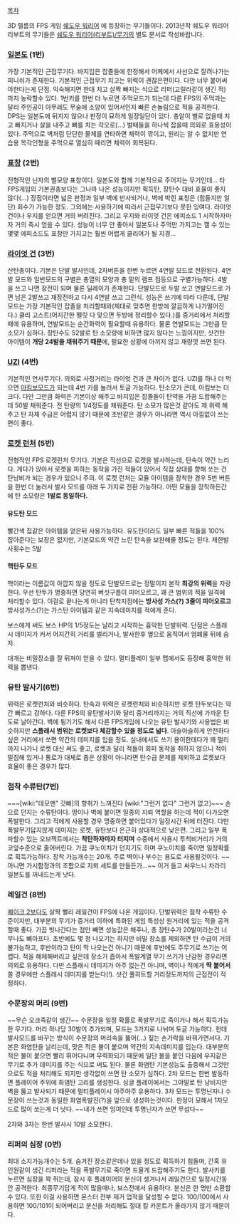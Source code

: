 [[목차]]

3D 렐름의 FPS 게임 [[쉐도우 워리어]] 에 등장하는 무기들이다.
2013년작 쉐도우 워리어 리부트의 무기들은 [[쉐도우 워리어(리부트)/무기]]의 별도 문서로 작성바랍니다.

=== [[일본도]] (1번) ===

가장 기본적인 근접무기다. 바지입은 잡졸들에 한정해서 어께에서 사선으로 잘려나가는 피니쉬가 존재한다. 기본적인 근접무기 치고는 위력이 괜찮은편이다. 다만 너무 붙어써야한다는게 단점. 익숙해지면 한대 치고 살짝 빠지는 식으로 리퍼(고릴라같이 생긴 적)까지 농락할수 있다.
1번키를 한번 더 누르면 주먹모드가 되는데 다른 FPS의 주먹과는 달리 주인공이 아무래도 무술에 소양이 있어서인지 빠른 손놀림으로 적을 공격한다. DPS는 일본도에 뒤지지 않으나 판정이 묘하게 일장일단이 있다. 총알이 별로 없을때 치고 빠지거나 살을 내주고 뼈를 치는 각오로(...) 벌떼들을 하나씩 잡을때 의외로 효용성이 있다. 주먹으로 벽처럼 단단한 물체를 연타하면 체력이 깎이고, 원리는 알 수 없지만 연습용 목각인형을 주먹으로 열심히 때리면 체력이 회복된다.

=== [[표창]] (2번) ===

전형적인 닌자의 별모양 표창이다. 일본도와 함께 기본적으로 주어지는 무기인데... 타 FPS게임의 기본권총보다는 그나마 나은 성능이지만 획득탄, 장탄수 대비 효율이 좋지 않다(...) 장점이라면 넓은 판정과 일부 벽에 반사되거나, 벽에 박힌 표창은 (힘들지만 일단) 회수가 가능한 정도. 그외에는 사용하기에 따라서 근접무기보다 못한 잉여다. 라이엇 건이나 우지를 얻으면 거의 버려진다. 그리고 우지와 라이엇 건은 에피소드 1 시작하자마자 거의 즉시 얻을 수 있다. 성능이 너무 안 좋아서 일본도나 주먹만 가지고는 깰 수 있는 몇몇 에피소드도 표창만 가지고는 훨씬 어렵게 클리어가 될 지경... 

=== [[라이엇 건]] (3번) ===

산탄총이다. 기본은 단발 발사인데, 2차버튼을 한번 누르면 4연발 모드로 전환된다. 4연발 모드와 일반모드의 구별은 총열의 모양과 총 밑의 램프 점등으로 구별가능하다. 4발을 쓰고 나면 장전이 되며 물론 딜레이가 존재한다. 단발모드로 두발 쏘고 연발모드로 가면 남은 2발쓰고 재장전하고 다시 4연발 쓰고 그런식. 성능은 쓰기에 따라 다른데, 단발모드는 가장 기본적인 잡졸을 처리할때와(제대로 맞추면 한방에 깔끔하게 나가떨어진다.) 쿨리 고스트(어지간한 펠릿 다 맞으면 두방에 정리할수 있다.)를 중거리에서 처리할때에 유용하며, 연발모드는 순간화력이 필요할때 유용하다. 물론 연발모드는 그만큼 탄 소모가 심하다. 장탄수도 52발로 탄 소모량에 비하면 많지 않다는 느낌이지만, 샷건탄 아이템이 '''개당 24발을 채워주기 때문'''에, 필요한 상황에 아끼지 않고 재량껏 쓰면 된다.

=== [[UZI]] (4번) ===

기본적인 연사무기다. 의외로 사정거리는 라이엇 건과 큰 차이가 없다. UZI를 하나 더 먹으면 [[아킴보]]모드가 되는데 4번 키를 눌러서 토글 가능하다. 탄소모가 큰데, 아킴보는 더 크다. 다만 그만큼 화력은 기본이상 해주고 바지입은 잡졸들이 탄약을 가끔 드랍해주는데 50발 채워준다. 전 탄량의 1/4정도를 채워준다. 탄 소모가 많은것 같아도 제 위력 해주고 탄 자체 수급은 어렵지 않기 때문에 초반같은 경우가 아니라면 역시 아낌없이 쓰는편이 좋다.

=== [[로켓 런처]] (5번) ===

전형적인 FPS 로켓런처 무기다. 기본은 직선으로 로켓을 발사하는데, 탄속이 약간 느리다. 게다가 앉아서 로켓을 피하는 동작을 가진 적들이 있어서 직접 상대를 향해 쏘는 건 탄낭비가 되는 경우가 있으니 주의. 
이 로켓 런처는 모듈 아이템을 장착한 경우 5번 버튼을 한번 더 눌러서 발사 모드를 아래 두 가지로 전환 가능하다.
어떤 모듈을 장착하든간에 탄 소모량은 '''1발로 동일하다.''' 

==== 유도탄 모드 ====

빨간색 칩같은 아이템을 얻은뒤 사용가능하다. 유도탄이라도 일부 빠른 적들을 100% 잡아준다는 보장은 없지만, 기본모드의 약간 느린 탄속을 보완해줄 정도는 된다. 제한발사횟수는 5발

==== '''핵탄두 모드''' ==== 

핵이라는 이름값이 아깝지 않을 정도로 단발모드로는 정말이지 본작 '''최강의 위력'''을 자랑한다. 우선 탄두가 명중하면 당연히 버섯구름이 피어오르고, 꽤 큰 범위의 적을 일격에 처리할수 있다. 이걸로 끝나는게 아니라 탄착지점에는 '''방사성 가스(?) 3줄이 피어오르고''' 방사성가스(?)는 가스탄 아이템과 같은 지속데미지를 적에게 준다.  

보스에게 써도 보스 HP의 1/5정도는 날리고 시작하는 흉악한 단발위력. 단점은 스플래시 데미지가 커서 어지간히 거리를 벌리거나, 발사한후 옆으로 움직여서 엄폐물 뒤에 숨자. 

대개는 비밀장소를 잘 뒤져야 얻을 수 있다. 멀티플레이 일부 맵에서도 등장해 흉악한 위력을 뽑낸다.

=== 유탄 발사기(6번) ===

위력은 로켓런처와 비슷하다. 탄속과 위력은 로켓런처와 비슷하지만 로켓 탄두보다는 약간 빠르고 강하다. 다른 FPS의 유탄발사기와 달리 중거리까지는 거의 직선에 가까운 탄도로 날아간다. 벽에 튕기기도 해서 다른 FPS게임에 나오는 유탄 발사기와 사용법은 비슷하지만 '''스플래시 범위는 로켓보다 체감할수 있을 정도로 넓다'''. 아슬아슬하게 안전하다 싶은 거리에서 쏘면 약간의 데미지를 입을 정도. 실내에서도 쓰기 용이한데다가 꽤 멀리까지 나가니 로켓 대신 써도 좋고, 로켓과 달리 적들이 회피 동작을 취하지 않으니 적이 밀집해 있거나 통로가 대체로 좁은 상황이 아니라면 탄수급 문제를 제외하고 로켓보다 효율이 좋은 경우가 많다.

=== 점착 수류탄(7번) ===

~~~[wiki:"데모맨" 갓삐]의 향취가 느껴진다 [wiki:"그런거 없다" 그런거 없고]~~~ 
손으로 던지는 수류탄이다. 땅이나 벽에 붙이면 일종의 지뢰 역할을 하는데 적이 다가오면 폭발한다. 그리고 적에게 사용할 경우 명중하면 붙어있다가 일정시간 뒤에 터진다. 다만 폭발무기답지않게 데미지는 로켓, 유탄보다 은근히 상대적으로 낮은편. 그리고 일부 폭파할수 있는 오브젝트에서는 '''착탄하자마자 터지며''' 수중에서 사용시 투척비거리가 거의 코앞수준으로 줄어버린다. 가끔 쿠노이치가 던지기도 하며 쿠노이치를 죽이면 일정확률로 획득가능하다. 장착 가능개수는 20개. 주로 벽이나 부수는 용도로 사용될것이다. ~~아니면 가시함정과의 조합으로 지뢰 세트를 만들든가...~~ 이거 들고 싸우느니 차라리 일본도를 꺼내드는게 낫다. 
=== 레일건 (8번) ===

[[퀘이크 2]]보다도 살짝 빨리 레일건이 FPS에 나온 게임이다. 
단발위력은 점착 수류탄 수준이지만, 대부분의 무기가 중거리 이하에 특화된 게임 특성상 원거리에 있는 적을 공격할때 좋다. 가끔 빗나간다는 점만 빼면 성능값은 해주나, 총 장탄수가 20발이라는건 너무나도 뼈아프다. 초반에도 몇 정 나오기는 하지만 비밀 장소를 제외하면 탄 수급이 거의 불가능하고, 후반이라고 탄이 막 나오는건 아니기 때문에 후반에도 주무기로 쓰기는 어렵다.
적을 해체해버리고 싶은데 장소가 좁아서 폭발계열 무기 쓰기가 난감한 경우라면 의외로 유용하다. 다만 스플래시 데미지가 아주 없는건 아니며, 벽이나 적에게 '''딱 붙어서''' 쏠 경우에만 스플레시 데미지를 받는다(!). 샷건 풀히트할 거리정도까지의 근접전이 적정하다.
=== 수문장의 머리 (9번) ===

~~무슨 오크족같이 생긴~~ 수문장을 일정 확률로 폭발무기로 죽이거나 해서 획득가능한 무기다. 머리 하나당 30발이 추가되며, 모드는 3가지로 나뉘며 토글 가능하다. 헌데 발사모드를 바꾸는 방식이 수문장의 머리속을 뚫어(...) 짚는 손가락을 바꿔가면서다. 
기본은 화염탄을 날리는데, 맞은 적은 불이 붙으며 약간의 지속데미지를 입는다. 대부분의 적은 불이 붙으면 빨리 뛰어다니며 무력화되기 때문에 일단 불을 붙인 다음에 우지같은 무기로 추가 데미지를 주는 식으로 써도 된다. 물론 화염탄 기본성능도 출중해서 그것만으로도 적을 처리해도 되지만 생각없이 쓰면 탄 소모가 심하다.
2차 모드는 한번 발동하면 플레이어 주위에 화염탄 고리를 생성한다. 싱글 플레이에서는 그야말로 탄 낭비지만 벽을 뚫고 발사되기 때문에 멀티플레이시 아주아주 유용하다.
3차 모드는 투명닌자나 수문장이 쓰는것과 동일한 화염폭발진(?)을 앞으로 생성하는것이다. 판정이 묘해서 1차모드로 많이 쏘는게 더 낫다. ~~내가 쓰면 잉여인데 투명닌자가 쓰면 무섭다~~ 

2차와 3차는 한번 발사시 10발 소모한다. 

=== 리퍼의 심장 (0번) ===

최대 소지가능개수는 5개. 숨겨진 장소같은데나 있을 정도로 획득하기 힘들며, 간혹 유인원같이 생긴 리퍼라는 적을 폭발무기로 죽이면 드물게 드랍해주기도 한다. 발사키를 누르면 심장을 꽉 쥐는데, 잠시 후 플레이어의 분신이 생겨나서 레일건으로 일정시간동안 공격한다. 최종무기답게 적이 많을때나, 보스전에서 유용하다. 분신은 한 명만 소환할 수 있다. 또한 이걸 사용하면 몬스터 전부 제거 업적을 달성할 수 없다. 100/100에서 사용하면 100/101이 되어버리고 분신을 처리해도 절대 킬 카운트가 올라가지 않기 때문이다.
